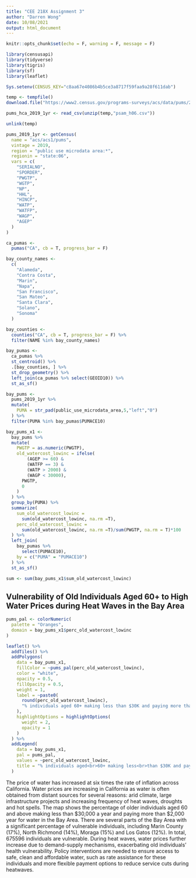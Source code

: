 ```yaml
---
title: "CEE 218X Assignment 3"
author: "Darren Wong"
date: 10/08/2021
output: html_document
---
```


```r
knitr::opts_chunk$set(echo = F, warning = F, message = F)
```

```r
library(censusapi)
library(tidyverse)
library(tigris)
library(sf)
library(leaflet)

Sys.setenv(CENSUS_KEY="c8aa67e4086b4b5ce3a8717f59faa9a28f611dab")
```

```r
temp <- tempfile()
download.file("https://www2.census.gov/programs-surveys/acs/data/pums/2019/1-Year/csv_hca.zip",destfile = temp)

pums_hca_2019_1yr <- read_csv(unzip(temp,"psam_h06.csv"))

unlink(temp)
```

```r
pums_2019_1yr <- getCensus(
  name = "acs/acs1/pums",
  vintage = 2019,
  region = "public use microdata area:*", 
  regionin = "state:06",
  vars = c(
    "SERIALNO",
    "SPORDER",
    "PWGTP",
    "WGTP",
    "NP",
    "HHL",
    "HINCP",
    "WATP",
    "WATFP",
    "WAGP",
    "AGEP"
  )
)
```

```r
ca_pumas <-
  pumas("CA", cb = T, progress_bar = F)

bay_county_names <-
  c(
    "Alameda",
    "Contra Costa",
    "Marin",
    "Napa",
    "San Francisco",
    "San Mateo",
    "Santa Clara",
    "Solano",
    "Sonoma"
  )

bay_counties <-
  counties("CA", cb = T, progress_bar = F) %>%
  filter(NAME %in% bay_county_names)

bay_pumas <-
  ca_pumas %>% 
  st_centroid() %>% 
  .[bay_counties, ] %>% 
  st_drop_geometry() %>% 
  left_join(ca_pumas %>% select(GEOID10)) %>% 
  st_as_sf()

bay_pums <-
  pums_2019_1yr %>% 
  mutate(
    PUMA = str_pad(public_use_microdata_area,5,"left","0")
  ) %>% 
  filter(PUMA %in% bay_pumas$PUMACE10)
```

```r
bay_pums_x1 <-
  bay_pums %>% 
  mutate(
    PWGTP = as.numeric(PWGTP),
    old_watercost_lowinc = ifelse(
        (AGEP >= 60) &
        (WATFP == 3) &
        (WATP > 2000) &
        (WAGP < 30000),
      PWGTP,
      0
    )
  ) %>% 
  group_by(PUMA) %>% 
  summarize(
    sum_old_watercost_lowinc = 
      sum(old_watercost_lowinc, na.rm =T),
    perc_old_watercost_lowinc =
      sum(old_watercost_lowinc, na.rm =T)/sum(PWGTP, na.rm = T)*100
  ) %>% 
  left_join(
    bay_pumas %>% 
      select(PUMACE10),
    by = c("PUMA" = "PUMACE10")
  ) %>% 
  st_as_sf()
```

```r
sum <- sum(bay_pums_x1$sum_old_watercost_lowinc)
```


## Vulnerability of Old Individuals Aged 60+ to High Water Prices during Heat Waves in the Bay Area

```r
pums_pal <- colorNumeric(
  palette = "Oranges",
  domain = bay_pums_x1$perc_old_watercost_lowinc
)

leaflet() %>%
  addTiles() %>% 
  addPolygons(
    data = bay_pums_x1,
    fillColor = ~pums_pal(perc_old_watercost_lowinc),
    color = "white",
    opacity = 0.5,
    fillOpacity = 0.5,
    weight = 1,
    label = ~paste0(
      round(perc_old_watercost_lowinc), 
      "% individuals aged 60+ making less than $30K and paying more than $2K/year for water"
    ),
    highlightOptions = highlightOptions(
      weight = 2,
      opacity = 1
    )
  ) %>% 
  addLegend(
    data = bay_pums_x1,
    pal = pums_pal,
    values = ~perc_old_watercost_lowinc,
    title = "% individuals aged<br>60+ making less<br>than $30K and paying<br>more than $2K/yr for<br>water"
  )
```

The price of water has increased at six times the rate of inflation across California. Water prices are increasing in California as water is often obtained from distant sources for several reasons: arid climate, large infrastructure projects and increasing frequency of heat waves, droughts and hot spells. The map shows the percentage of older individuals aged 60 and above making less than \$30,000 a year and paying more than \$2,000 year for water in the Bay Area. There are several parts of the Bay Area with a significant percentage of vulnerable individuals, including Marin County (17%), North Richmond (14%), Moraga (15%) and Los Gatos (12%). In total, 675596 individuals are vulnerable. During heat waves, water prices further increase due to demand-supply mechanisms, exacerbating old individuals' health vulnerability. Policy interventions are needed to ensure access to safe, clean and affordable water, such as rate assistance for these individuals and more flexible payment options to reduce service cuts during heatwaves. 






